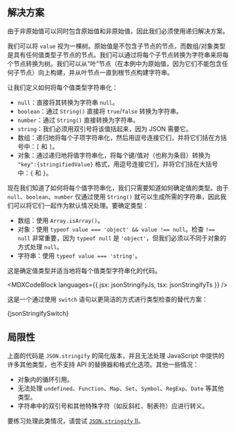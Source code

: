 

## 解决方案

由于非原始值可以同时包含原始值和非原始值，因此我们必须使用递归解决方案。

我们可以将 `value` 视为一棵树。原始值是不包含子节点的节点，而数组/对象类型是具有任何值类型子节点的节点。我们可以通过将每个子节点转换为字符串来将每个节点转换为树。我们可以从“叶”节点（在本例中为原始值，因为它们不能包含任何子节点）向上构建，并从叶节点一直到根节点构建字符串。

让我们定义如何将每个值类型字符串化：

* `null`：直接将其转换为字符串 `null`。
* `boolean`：通过 `String()` 直接将 `true`/`false` 转换为字符串。
* `number`：通过 `String()` 直接转换为字符串。
* `string`：我们必须用双引号将该值括起来，因为 JSON 需要它。
* 数组：递归地将每个子项字符串化，然后用逗号连接它们，并将它们括在方括号中：`[` 和 `]`。
* 对象：通过递归地将值字符串化，将每个键/值对（也称为条目）转换为 `"key":{stringifiedValue}` 格式，用逗号连接它们，并将它们括在大括号中：`{` 和 `}`。

现在我们知道了如何将每个值字符串化，我们只需要知道如何确定值的类型。由于 `null`、`boolean`、`number` 仅通过使用 `String()` 就可以生成所需的字符串，因此我们可以将它们一起作为默认情况处理。要确定类型：

* 数组：使用 `Array.isArray()`。
* 对象：使用 `typeof value === 'object' && value !== null`。检查 `!== null` 非常重要，因为 `typeof null` 是 `'object'`，但我们必须以不同于对象的方式处理 `null`。
* 字符串：使用 `typeof value === 'string'`。

这是确定值类型并适当地将每个值类型字符串化的代码。

<MDXCodeBlock languages={{ jsx: jsonStringifyJs, tsx: jsonStringifyTs }} />

这是一个通过使用 `switch` 语句以更简洁的方式进行类型检查的替代方案：

<MDXCodeBlock>
  {jsonStringifySwitch}
</MDXCodeBlock>

## 局限性

上面的代码是 `JSON.stringify` 的简化版本，并且无法处理 JavaScript 中提供的许多其他类型，也不支持 API 的替换器和格式化选项。其他一些情况：

* 对象内的循环引用。
* 无法处理 `undefined`、`Function`、`Map`、`Set`、`Symbol`、`RegExp`、`Date` 等其他类型。
* 字符串中的双引号和其他特殊字符（如反斜杠、制表符）应进行转义。

要练习处理此类情况，请尝试 [`JSON.stringify` II](/questions/javascript/json-stringify-ii)。
